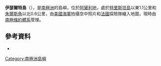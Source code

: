 {{Coord|66|44|S|140|56|E||display=title}}

'''伊瑟爾特島'''（{{lang-en|Yseult Island}}），是[[南極洲|南極洲]]的島嶼，位於[[阿黛利地|阿黛利地]]，處於[[特里斯坦島|特里斯坦島]]以東1.1公里和[[朱爾斯角|朱爾斯角]]以北0.6公里，由[[美國海軍|美國海軍]]拍攝空中照片和[[法國|法國]]探險隊繪入地圖，現時由[[南極條約體系|南極條約體系]]管理。

==參考資料==
*{{usgs-gazetteer}}

{{DEFAULTSORT:Yseult Island}}
[[Category:南極洲島嶼|Category:南極洲島嶼]]


{{AdélieLand-geo-stub}}